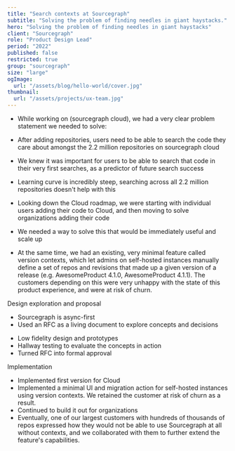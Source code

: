 ```yaml
---
title: "Search contexts at Sourcegraph"
subtitle: "Solving the problem of finding needles in giant haystacks."
hero: "Solving the problem of finding needles in giant haystacks"
client: "Sourcegraph"
role: "Product Design Lead"
period: "2022"
published: false
restricted: true
group: "sourcegraph"
size: "large"
ogImage:
  url: "/assets/blog/hello-world/cover.jpg"
thumbnail:
  url: "/assets/projects/ux-team.jpg"
---
```


- While working on (sourcegraph cloud), we had a very clear problem statement we needed to solve:
- After adding repositories, users need to be able to search the code they care about amongst the 2.2 million repositories on sourcegraph cloud
- We knew it was important for users to be able to search that code in their very first searches, as a predictor of future search success
- Learning curve is incredibly steep, searching across all 2.2 million repositories doesn't help with this
- Looking down the Cloud roadmap, we were starting with individual users adding their code to Cloud, and then moving to solve organizations adding their code
- We needed a way to solve this that would be immediately useful and scale up

- At the same time, we had an existing, very minimal feature called version contexts, which let admins on self-hosted instances manually define a set of repos and revisions that made up a given version of a release (e.g. AwesomeProduct 4.1.0, AwesomeProduct 4.1.1). The customers depending on this were very unhappy with the state of this product experience, and were at risk of churn.

Design exploration and proposal

- Sourcegraph is async-first
- Used an RFC as a living document to explore concepts and decisions


<div className="max-w-lg mx-auto">
  <GDoc
    link="https://docs.google.com/document/d/1zwTOwZZXnPHv0X7BYGEMNgAdJy_7xiUX/edit"
    title="RFC 261: Search Contexts"
  />
</div>

- Low fidelity design and prototypes
- Hallway testing to evaluate the concepts in action
- Turned RFC into formal approval

Implementation

- Implemented first version for Cloud
- Implemented a minimal UI and migration action for self-hosted instances using version contexts. We retained the customer at risk of churn as a result.
- Continued to build it out for organizations
- Eventually, one of our largest customers with hundreds of thousands of repos expressed how they would not be able to use Sourcegraph at all without contexts, and we collaborated with them to further extend the feature's capabilities.
